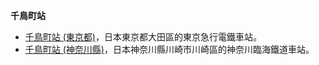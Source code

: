 '''千鳥町站'''
* [[千鳥町站_(東京都)|千鳥町站 (東京都)]]，日本東京都大田區的東京急行電鐵車站。
* [[千鳥町站_(神奈川縣)|千鳥町站 (神奈川縣)]]，日本神奈川縣川崎市川崎區的神奈川臨海鐵道車站。
{{disambig|cat=四字車站名消歧義}}